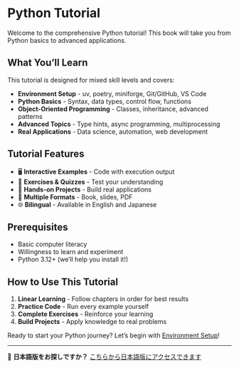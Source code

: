 # Python Tutorial {.unnumbered}

Welcome to the comprehensive Python tutorial! This book will take you from Python basics to advanced applications.

## What You'll Learn

This tutorial is designed for mixed skill levels and covers:

- **Environment Setup** - uv, poetry, miniforge, Git/GitHub, VS Code
- **Python Basics** - Syntax, data types, control flow, functions  
- **Object-Oriented Programming** - Classes, inheritance, advanced patterns
- **Advanced Topics** - Type hints, async programming, multiprocessing
- **Real Applications** - Data science, automation, web development

## Tutorial Features

- 🖥️ **Interactive Examples** - Code with execution output
- 📝 **Exercises & Quizzes** - Test your understanding
- 🚀 **Hands-on Projects** - Build real applications
- 🎯 **Multiple Formats** - Book, slides, PDF
- 🌐 **Bilingual** - Available in English and Japanese

## Prerequisites

- Basic computer literacy
- Willingness to learn and experiment
- Python 3.12+ (we'll help you install it!)

## How to Use This Tutorial

1. **Linear Learning** - Follow chapters in order for best results
2. **Practice Code** - Run every example yourself
3. **Complete Exercises** - Reinforce your learning
4. **Build Projects** - Apply knowledge to real problems

Ready to start your Python journey? Let's begin with [Environment Setup](book/01-setup.qmd)!

---

🎌 **日本語版をお探しですか？** [こちらから日本語版にアクセスできます](../ja/index.html)